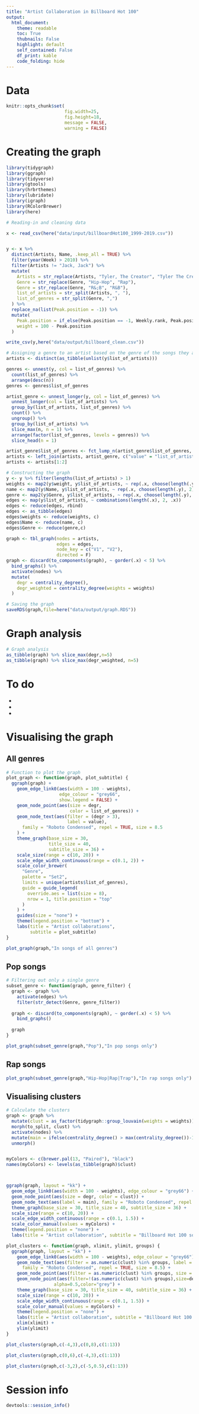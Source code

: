 ```yaml
---
title: "Artist Collaboration in Billboard Hot 100"
output: 
  html_document:
    theme: readable
    toc: True
    thubnails: False
    highlight: default
    self_contained: False
    df_print: kable
    code_folding: hide
---
```



# Data

```r
knitr::opts_chunk$set(
                      fig.width=25, 
                      fig.height=18,
                      message = FALSE,
                      warning = FALSE)
```



# Creating the graph
```r
library(tidygraph)
library(ggraph)
library(tidyverse)
library(gtools)
library(hrbrthemes)
library(lubridate)
library(igraph)
library(RColorBrewer)
library(here)

# Reading-in and cleaning data

x <- read_csv(here("data/input/billboardHot100_1999-2019.csv"))


y <- x %>%
  distinct(Artists, Name, .keep_all = TRUE) %>%
  filter(year(Week) > 2010) %>%
  filter(Artists != "Jack, Jack") %>%
  mutate(
    Artists = str_replace(Artists, "Tyler, The Creator", "Tyler The Creator"),
    Genre = str_replace(Genre, "Hip-Hop", "Rap"),
    Genre = str_replace(Genre, "R&;B", "R&B"),
    list_of_artists = str_split(Artists, ", "),
    list_of_genres = str_split(Genre, ",")
  ) %>%
  replace_na(list(Peak.position = -1)) %>%
  mutate(
    Peak.position = if_else(Peak.position == -1, Weekly.rank, Peak.position),
    weight = 100 - Peak.position
  )

write_csv(y,here("data/output/billboard_clean.csv"))

# Assigning a genre to an artist based on the genre of the songs they appear on
artists <- distinct(as_tibble(unlist(y$list_of_artists)))

genres <- unnest(y, col = list_of_genres) %>%
  count(list_of_genres) %>%
  arrange(desc(n))
genres <- genres$list_of_genres

artist_genre <- unnest_longer(y, col = list_of_genres) %>%
  unnest_longer(col = list_of_artists) %>%
  group_by(list_of_artists, list_of_genres) %>%
  count() %>%
  ungroup() %>%
  group_by(list_of_artists) %>%
  slice_max(n, n = 1) %>%
  arrange(factor(list_of_genres, levels = genres)) %>%
  slice_head(n = 1)

artist_genre$list_of_genres <- fct_lump_n(artist_genre$list_of_genres, 6)
artists <- left_join(artists, artist_genre, c("value" = "list_of_artists"))
artists <- artists[1:2]

# Constructing the graph
y <- y %>% filter(lengths(list_of_artists) > 1)
weights <- map2(y$weight, y$list_of_artists, ~ rep(.x, choose(length(.y), 2)))
name <- map2(y$Name, y$list_of_artists, ~ rep(.x, choose(length(.y), 2)))
genre <- map2(y$Genre, y$list_of_artists, ~ rep(.x, choose(length(.y), 2)))
edges <- map(y$list_of_artists, ~ combinations(length(.x), 2, .x))
edges <- reduce(edges, rbind)
edges <- as_tibble(edges)
edges$weights <- reduce(weights, c)
edges$Name <- reduce(name, c)
edges$Genre <- reduce(genre,c)

graph <- tbl_graph(nodes = artists, 
                   edges = edges, 
                   node_key = c("V1", "V2"), 
                   directed = F) 
graph <- discard(to_components(graph), ~ gorder(.x) < 5) %>%
  bind_graphs() %>% 
  activate(nodes) %>%
  mutate(
    degr = centrality_degree(),
    degr_weighted = centrality_degree(weights = weights)
  )

# Saving the graph 
saveRDS(graph,file=here("data/output/graph.RDS"))
```

# Graph analysis

```r
# Graph analysis
as_tibble(graph) %>% slice_max(degr,n=5)
as_tibble(graph) %>% slice_max(degr_weighted, n=5)
```

# To do

- 

- 

- 

# Visualising the graph

## All genres

```r
# Function to plot the graph
plot_graph <- function(graph, plot_subtitle) {
  ggraph(graph) +
    geom_edge_link0(aes(width = 100 - weights),
                    edge_colour = "grey66", 
                    show.legend = FALSE) +
    geom_node_point(aes(size = degr, 
                        color = list_of_genres)) +
    geom_node_text(aes(filter = (degr > 3), 
                       label = value),
      family = "Roboto Condensed", repel = TRUE, size = 8.5
    ) +
    theme_graph(base_size = 30,
                title_size = 40, 
                subtitle_size = 36) +
    scale_size(range = c(10, 20)) +
    scale_edge_width_continuous(range = c(0.1, 2)) +
    scale_color_brewer(
      "Genre",
      palette = "Set2",
      limits = unique(artists$list_of_genres),
      guide = guide_legend(
        override.aes = list(size = 8),
        nrow = 1, title.position = "top"
      )
    ) +
    guides(size = "none") +
    theme(legend.position = "bottom") +
    labs(title = "Artist collaborations", 
         subtitle = plot_subtitle)
}
```


```r
plot_graph(graph,"In songs of all genres")
```


## Pop songs

```r
# Filtering out only a single genre
subset_genre <- function(graph, genre_filter) {
  graph <- graph %>%
    activate(edges) %>%
    filter(str_detect(Genre, genre_filter))
  
  graph <- discard(to_components(graph), ~ gorder(.x) < 5) %>%
    bind_graphs()
  
  graph
}

plot_graph(subset_genre(graph,"Pop"),"In pop songs only") 
```

## Rap songs

```r
plot_graph(subset_genre(graph,"Hip-Hop|Rap|Trap"),"In rap songs only")
```



## Visualising clusters

```r
# Calculate the clusters
graph <- graph %>%
  mutate(clust = as_factor(tidygraph::group_louvain(weights = weights))) %>%
  morph(to_split, clust) %>%
  activate(nodes) %>%
  mutate(main = ifelse(centrality_degree() > max(centrality_degree())-1, value, "")) %>%
  unmorph()


myColors <- c(brewer.pal(13, "Paired"), "black")
names(myColors) <- levels(as_tibble(graph)$clust)



ggraph(graph, layout = "kk") +
  geom_edge_link0(aes(width = 100 - weights), edge_colour = "grey66") +
  geom_node_point(aes(size = degr, color = clust)) +
  geom_node_text(aes(label = main), family = "Roboto Condensed", repel = FALSE, size = 8.5) +
  theme_graph(base_size = 30, title_size = 40, subtitle_size = 36) +
  scale_size(range = c(10, 20)) +
  scale_edge_width_continuous(range = c(0.1, 1.5)) +
  scale_color_manual(values = myColors) +
  theme(legend.position = "none") +
  labs(title = "Artist collaboration", subtitle = "Billboard Hot 100 songs")

plot_clusters <- function(graph, xlimit, ylimit, groups) {
  ggraph(graph, layout = "kk") +
    geom_edge_link0(aes(width = 100 - weights), edge_colour = "grey66") +
    geom_node_text(aes(filter = as.numeric(clust) %in% groups, label = value),
      family = "Roboto Condensed", repel = TRUE, size = 8.5) +
    geom_node_point(aes(filter = as.numeric(clust) %in% groups, size = degr, color = clust)) +
    geom_node_point(aes(filter=!(as.numeric(clust) %in% groups),size=degr),
                  alpha=0.5,color="grey") +
    theme_graph(base_size = 30, title_size = 40, subtitle_size = 36) +
    scale_size(range = c(10, 20)) +
    scale_edge_width_continuous(range = c(0.1, 1.5)) +
    scale_color_manual(values = myColors) +
    theme(legend.position = "none") +
    labs(title = "Artist collaboration", subtitle = "Billboard Hot 100 songs") +
    xlim(xlimit) +
    ylim(ylimit)
}
```



```r
plot_clusters(graph,c(-4,3),c(0,8),c(1:13))
```


```r
plot_clusters(graph,c(0,6),c(-4,3),c(1:13))
```



```r
plot_clusters(graph,c(-3,2),c(-5,0.5),c(1:13))
```



# Session info

```r
devtools::session_info()
```

